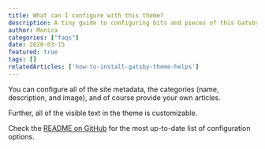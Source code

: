 ```yaml
---
title: What can I configure with this theme?
description: A tiny guide to configuring bits and pieces of this Gatsby theme
author: Monica
categories: ["faqs"]
date: 2020-03-15
featured: true
tags: []
relatedArticles: ['how-to-install-gatsby-theme-helps']
---
```


You can configure all of the site metadata, the categories (name, description,
and image), and of course provide your own articles.

Further, all of the visible text in the theme is customizable.

Check the [README on GitHub](https://github.com/mlent/gatsby-theme-help-center) for
the most up-to-date list of configuration options.
